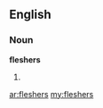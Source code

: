 ==English==

===Noun===
'''fleshers'''

# {{plural of|[[flesher]]}}

[[ar:fleshers]]
[[my:fleshers]]